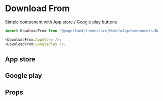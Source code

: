 

<Meta title="Themes|MobileApp/Components/DownloadFrom" component={DownloadFrom} />

# Download From

Simple component with App store / Google play buttons

```js
import DownloadFrom from '@pagerland/themes/src/MobileApp/components/DownloadFrom';

<DownloadFrom.AppStore />;
<DownloadFrom.GooglePlay />;
```

## App store

<Preview>
  <Story name="App Store">
    <Theme>
      <DownloadFrom.AppStore />
    </Theme>
  </Story>
</Preview>

## Google play

<Preview>
  <Story name="Google play">
    <Theme>
      <DownloadFrom.GooglePlay />
    </Theme>
  </Story>
</Preview>

## Props

<Props of={DownloadFrom} />
